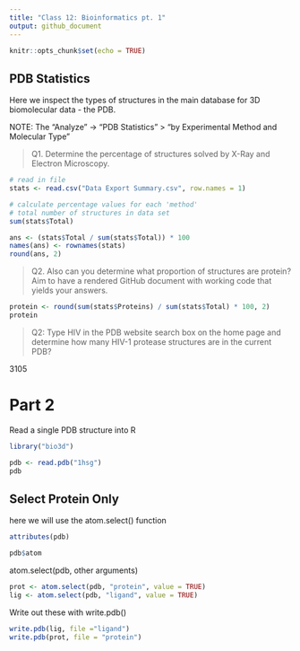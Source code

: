 ```yaml
---
title: "Class 12: Bioinformatics pt. 1"
output: github_document
---
```


```r
knitr::opts_chunk$set(echo = TRUE)
```

## PDB Statistics

Here we inspect the types of structures in the main database for 3D biomolecular data - the PDB. 


NOTE: The “Analyze” -> “PDB Statistics” > “by Experimental Method and Molecular Type” 

> Q1. Determine the percentage of structures solved by X-Ray and Electron Microscopy. 

```r
# read in file
stats <- read.csv("Data Export Summary.csv", row.names = 1)

# calculate percentage values for each 'method'
# total number of structures in data set
sum(stats$Total)

ans <- (stats$Total / sum(stats$Total)) * 100
names(ans) <- rownames(stats)
round(ans, 2)

```


> Q2. Also can you determine what proportion of structures are protein? Aim to have a rendered GitHub document with working code that yields your answers.

```r
protein <- round(sum(stats$Proteins) / sum(stats$Total) * 100, 2)
protein

```



> Q2: Type HIV in the PDB website search box on the home page and determine how many HIV-1 protease structures are in the current PDB?

3105


# Part 2

Read a single PDB structure into R
```r
library("bio3d")

pdb <- read.pdb("1hsg")
pdb
```

## Select Protein Only 

here we will use the atom.select() function 

```r
attributes(pdb)
```

```r
pdb$atom

```

atom.select(pdb, other arguments)

```r
prot <- atom.select(pdb, "protein", value = TRUE)
lig <- atom.select(pdb, "ligand", value = TRUE)

```

Write out these with write.pdb()

```r
write.pdb(lig, file ="ligand")
write.pdb(prot, file = "protein")
```

